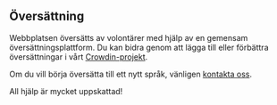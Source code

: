 <script>
</script>

## <Languages size="18" class="mr-1 inline-block align-baseline" /> Översättning

Webbplatsen översätts av volontärer med hjälp av en gemensam översättningsplattform.
Du kan bidra genom att lägga till eller förbättra översättningar i vårt <a href="https://crowdin.com/project/gpxstudio" target="_blank">Crowdin-projekt</a>.

Om du vill börja översätta till ett nytt språk, vänligen <a href="#contact">kontakta oss</a>.

All hjälp är mycket uppskattad!
